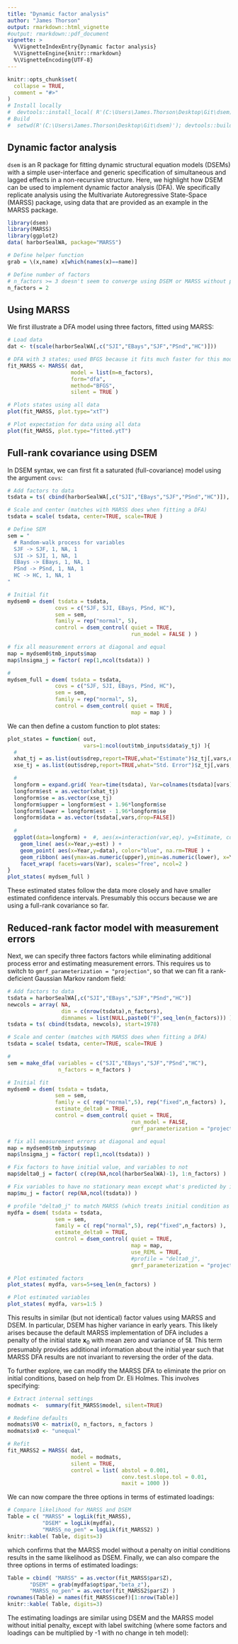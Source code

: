 ```yaml
---
title: "Dynamic factor analysis"
author: "James Thorson"
output: rmarkdown::html_vignette
#output: rmarkdown::pdf_document
vignette: >
  %\VignetteIndexEntry{Dynamic factor analysis}
  %\VignetteEngine{knitr::rmarkdown}
  %\VignetteEncoding{UTF-8}
---
```


```r
knitr::opts_chunk$set(
  collapse = TRUE,
  comment = "#>"
)
# Install locally
#  devtools::install_local( R'(C:\Users\James.Thorson\Desktop\Git\dsem)', force=TRUE )
# Build
#  setwd(R'(C:\Users\James.Thorson\Desktop\Git\dsem)'); devtools::build_rmd("vignettes/dynamic_factor_analysis.Rmd")
```

## Dynamic factor analysis

`dsem` is an R package for fitting dynamic structural equation models (DSEMs) with a simple user-interface and generic specification of simultaneous and lagged effects in a non-recursive structure. Here, we highlight how DSEM can be used to implement dynamic factor analysis (DFA).  We specifically replicate analysis using the Multivariate Autoregressive State-Space (MARSS) package, using data that are provided as an example in the MARSS package.

```r
library(dsem)
library(MARSS)
library(ggplot2)
data( harborSealWA, package="MARSS")

# Define helper function
grab = \(x,name) x[which(names(x)==name)] 

# Define number of factors
# n_factors >= 3 doesn't seem to converge using DSEM or MARSS without penalties
n_factors = 2 
```


## Using MARSS

We first illustrate a DFA model using three factors, fitted using MARSS:

```r
# Load data
dat <- t(scale(harborSealWA[,c("SJI","EBays","SJF","PSnd","HC")]))

# DFA with 3 states; used BFGS because it fits much faster for this model
fit_MARSS <- MARSS( dat, 
                    model = list(m=n_factors),
                    form="dfa",
                    method="BFGS",
                    silent = TRUE )

# Plots states using all data
plot(fit_MARSS, plot.type="xtT")

# Plot expectation for data using all data
plot(fit_MARSS, plot.type="fitted.ytT")
```

## Full-rank covariance using DSEM 

In DSEM syntax, we can first fit a saturated (full-covariance) model using the argument `covs`:

```r
# Add factors to data
tsdata = ts( cbind(harborSealWA[,c("SJI","EBays","SJF","PSnd","HC")]), start=1978)

# Scale and center (matches with MARSS does when fitting a DFA)
tsdata = scale( tsdata, center=TRUE, scale=TRUE )

# Define SEM
sem = "
  # Random-walk process for variables 
  SJF -> SJF, 1, NA, 1
  SJI -> SJI, 1, NA, 1
  EBays -> EBays, 1, NA, 1
  PSnd -> PSnd, 1, NA, 1
  HC -> HC, 1, NA, 1
"

# Initial fit
mydsem0 = dsem( tsdata = tsdata,
               covs = c("SJF, SJI, EBays, PSnd, HC"),
               sem = sem,
               family = rep("normal", 5),
               control = dsem_control( quiet = TRUE,
                                       run_model = FALSE ) )   

# fix all measurement errors at diagonal and equal
map = mydsem0$tmb_inputs$map
map$lnsigma_j = factor( rep(1,ncol(tsdata)) )

#
mydsem_full = dsem( tsdata = tsdata,
               covs = c("SJF, SJI, EBays, PSnd, HC"),
               sem = sem,
               family = rep("normal", 5),
               control = dsem_control( quiet = TRUE,
                                       map = map ) )
```

We can then define a custom function to plot states:

```r
plot_states = function( out,
                        vars=1:ncol(out$tmb_inputs$data$y_tj) ){
  # 
  xhat_tj = as.list(out$sdrep,report=TRUE,what="Estimate")$z_tj[,vars,drop=FALSE]
  xse_tj = as.list(out$sdrep,report=TRUE,what="Std. Error")$z_tj[,vars,drop=FALSE]

  # 
  longform = expand.grid( Year=time(tsdata), Var=colnames(tsdata)[vars] )
  longform$est = as.vector(xhat_tj)
  longform$se = as.vector(xse_tj)
  longform$upper = longform$est + 1.96*longform$se
  longform$lower = longform$est - 1.96*longform$se
  longform$data = as.vector(tsdata[,vars,drop=FALSE])
  
  # 
  ggplot(data=longform) +  #, aes(x=interaction(var,eq), y=Estimate, color=method)) +
    geom_line( aes(x=Year,y=est) ) +
    geom_point( aes(x=Year,y=data), color="blue", na.rm=TRUE ) +
    geom_ribbon( aes(ymax=as.numeric(upper),ymin=as.numeric(lower), x=Year), color="grey", alpha=0.2 ) + 
    facet_wrap( facets=vars(Var), scales="free", ncol=2 )
}
plot_states( mydsem_full )
```

These estimated states follow the data more closely and have smaller estimated confidence intervals. Presumably this occurs because we are using a full-rank covariance so far.

## Reduced-rank factor model with measurement errors

Next, we can specify three factors factors while eliminating additional process error and estimating measurement errors.  This requires us to switch to `gmrf_parameterization = "projection"`, so that we can fit a rank-deficient Gaussian Markov random field:

```r
# Add factors to data
tsdata = harborSealWA[,c("SJI","EBays","SJF","PSnd","HC")]
newcols = array( NA,
                 dim = c(nrow(tsdata),n_factors),
                 dimnames = list(NULL,paste0("F",seq_len(n_factors))) )
tsdata = ts( cbind(tsdata, newcols), start=1978)

# Scale and center (matches with MARSS does when fitting a DFA)
tsdata = scale( tsdata, center=TRUE, scale=TRUE )

#
sem = make_dfa( variables = c("SJI","EBays","SJF","PSnd","HC"),
                n_factors = n_factors )

# Initial fit
mydsem0 = dsem( tsdata = tsdata,
               sem = sem,
               family = c( rep("normal",5), rep("fixed",n_factors) ),
               estimate_delta0 = TRUE,
               control = dsem_control( quiet = TRUE,
                                       run_model = FALSE,
                                       gmrf_parameterization = "projection" ) )

# fix all measurement errors at diagonal and equal
map = mydsem0$tmb_inputs$map
map$lnsigma_j = factor( rep(1,ncol(tsdata)) )

# Fix factors to have initial value, and variables to not
map$delta0_j = factor( c(rep(NA,ncol(harborSealWA)-1), 1:n_factors) )

# Fix variables to have no stationary mean except what's predicted by initial value
map$mu_j = factor( rep(NA,ncol(tsdata)) )

# profile "delta0_j" to match MARSS (which treats initial condition as unpenalized random effect)
mydfa = dsem( tsdata = tsdata,
               sem = sem,
               family = c( rep("normal",5), rep("fixed",n_factors) ),
               estimate_delta0 = TRUE,
               control = dsem_control( quiet = TRUE,
                                       map = map,
                                       use_REML = TRUE,
                                       #profile = "delta0_j",
                                       gmrf_parameterization = "projection" ) )

# Plot estimated factors
plot_states( mydfa, vars=5+seq_len(n_factors) )

# Plot estimated variables
plot_states( mydfa, vars=1:5 )
```

This results in similar (but not identical) factor values using MARSS and DSEM.  In particular, DSEM has higher variance in early years.  This likely arises because the default MARSS implementation of DFA includes a penalty of the initial state $\mathbf{x}_0$ with mean zero and variance of $5\mathbf{I}$.  This term presumably provides additional information about the initial year such that MARSS DFA results are not invariant to reversing the order of the data.

To further explore, we can modify the MARSS DFA to eliminate the prior on initial conditions, based on help from Dr. Eli Holmes.  This involves specifying:

```r
# Extract internal settings
modmats <-  summary(fit_MARSS$model, silent=TRUE)

# Redefine defaults
modmats$V0 <- matrix(0, n_factors, n_factors )
modmats$x0 <- "unequal" 

# Refit
fit_MARSS2 = MARSS( dat, 
                    model = modmats,
                    silent = TRUE,
                    control = list( abstol = 0.001,
                                    conv.test.slope.tol = 0.01, 
                                    maxit = 1000 ))
```

We can now compare the three options in terms of estimated loadings:

```r
# Compare likelihood for MARSS and DSEM
Table = c( "MARSS" = logLik(fit_MARSS), 
           "DSEM" = logLik(mydfa), 
           "MARSS_no_pen" = logLik(fit_MARSS2) )
knitr::kable( Table, digits=3)       
```
which confirms that the MARSS model without a penalty on initial conditions results in the same likelihood as DSEM.  Finally, we can also compare the three options in terms of estimated loadings:

```r
Table = cbind( "MARSS" = as.vector(fit_MARSS$par$Z),
       "DSEM" = grab(mydfa$opt$par,"beta_z"),
       "MARSS_no_pen" = as.vector(fit_MARSS2$par$Z) )
rownames(Table) = names(fit_MARSS$coef)[1:nrow(Table)]
knitr::kable( Table, digits=3)       
```

The estimating loadings are similar using DSEM and the MARSS model without initial penalty, except with label switching (where some factors and loadings can be multiplied by -1 with no change in teh model):

